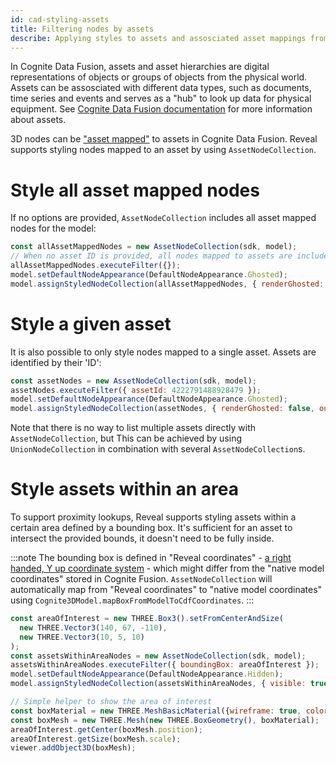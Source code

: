 ```yaml
---
id: cad-styling-assets
title: Filtering nodes by assets
describe: Applying styles to assets and assosciated asset mappings from Cognite Fusion
---
```



In Cognite Data Fusion, assets and asset hierarchies are digital representations of objects
or groups of objects from the physical world. Assets can be assosciated with different data 
types, such as documents, time series and events and serves as a "hub" to look up data for
physical equipment. See [Cognite Data Fusion documentation](https://docs.cognite.com/dev/concepts/resource_types/assets.html)
for more information about assets.

3D nodes can be ["asset mapped"](https://docs.cognite.com/api/v1/#tag/3D-Asset-Mapping) to
assets in Cognite Data Fusion. Reveal supports styling nodes mapped to an asset by using 
`AssetNodeCollection`.

<DemoWrapper name="Cognite3DViewerDemo" />

# Style all asset mapped nodes

If no options are provided, `AssetNodeCollection` includes all asset mapped nodes
for the model:

```js runnable-3x
const allAssetMappedNodes = new AssetNodeCollection(sdk, model);
// When no asset ID is provided, all nodes mapped to assets are included
allAssetMappedNodes.executeFilter({});
model.setDefaultNodeAppearance(DefaultNodeAppearance.Ghosted);
model.assignStyledNodeCollection(allAssetMappedNodes, { renderGhosted: false, outlineColor: NodeOutlineColor.Cyan } );
```

# Style a given asset

It is also possible to only style nodes mapped to a single asset. Assets are identified by their 
'ID':

```js runnable-3x
const assetNodes = new AssetNodeCollection(sdk, model);
assetNodes.executeFilter({ assetId: 4222791488928479 });
model.setDefaultNodeAppearance(DefaultNodeAppearance.Ghosted);
model.assignStyledNodeCollection(assetNodes, { renderGhosted: false, outlineColor: NodeOutlineColor.Cyan } );
```

Note that there is no way to list multiple assets directly with `AssetNodeCollection`, but This
can be achieved by using `UnionNodeCollection` in combination with several `AssetNodeCollection`s.

# Style assets within an area

To support proximity lookups, Reveal supports styling assets within a certain area defined by a bounding box. It's
sufficient for an asset to intersect the provided bounds, it doesn't need to be fully inside.

:::note
The bounding box is defined in "Reveal coordinates" - 
[a right handed, Y up coordinate system](https://www.youtube.com/watch?v=TGbMzoJqV7c) - which might differ 
from the "native model coordinates" stored in Cognite Fusion. `AssetNodeCollection` will automatically map from 
"Reveal coordinates" to "native model coordinates" using `Cognite3DModel.mapBoxFromModelToCdfCoordinates`.
:::

```js runnable-3x
const areaOfInterest = new THREE.Box3().setFromCenterAndSize(
  new THREE.Vector3(140, 67, -110),
  new THREE.Vector3(10, 5, 10)
);
const assetsWithinAreaNodes = new AssetNodeCollection(sdk, model);
assetsWithinAreaNodes.executeFilter({ boundingBox: areaOfInterest });
model.setDefaultNodeAppearance(DefaultNodeAppearance.Hidden);
model.assignStyledNodeCollection(assetsWithinAreaNodes, { visible: true } );

// Simple helper to show the area of interest
const boxMaterial = new THREE.MeshBasicMaterial({wireframe: true, color: 0xffff00 });
const boxMesh = new THREE.Mesh(new THREE.BoxGeometry(), boxMaterial);
areaOfInterest.getCenter(boxMesh.position);
areaOfInterest.getSize(boxMesh.scale);
viewer.addObject3D(boxMesh);
```

